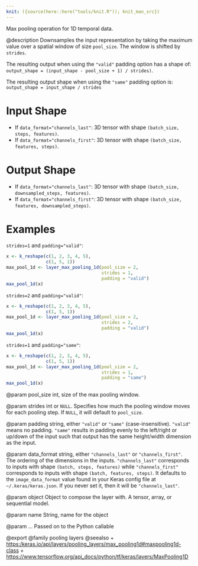 ```yaml
---
knit: ({source(here::here("tools/knit.R")); knit_man_src})
---
```

Max pooling operation for 1D temporal data.

@description
Downsamples the input representation by taking the maximum value over a
spatial window of size `pool_size`. The window is shifted by `strides`.

The resulting output when using the `"valid"` padding option has a shape of:
`output_shape = (input_shape - pool_size + 1) / strides)`.

The resulting output shape when using the `"same"` padding option is:
`output_shape = input_shape / strides`

# Input Shape
- If `data_format="channels_last"`:
    3D tensor with shape `(batch_size, steps, features)`.
- If `data_format="channels_first"`:
    3D tensor with shape `(batch_size, features, steps)`.

# Output Shape
- If `data_format="channels_last"`:
    3D tensor with shape `(batch_size, downsampled_steps, features)`.
- If `data_format="channels_first"`:
    3D tensor with shape `(batch_size, features, downsampled_steps)`.

# Examples
`strides=1` and `padding="valid"`:

```r
x <- k_reshape(c(1, 2, 3, 4, 5),
               c(1, 5, 1))
max_pool_1d <- layer_max_pooling_1d(pool_size = 2,
                                    strides = 1,
                                    padding = "valid")
max_pool_1d(x)
```

`strides=2` and `padding="valid"`:

```r
x <- k_reshape(c(1, 2, 3, 4, 5),
               c(1, 5, 1))
max_pool_1d <- layer_max_pooling_1d(pool_size = 2,
                                    strides = 2,
                                    padding = "valid")
max_pool_1d(x)
```

`strides=1` and `padding="same"`:

```r
x <- k_reshape(c(1, 2, 3, 4, 5),
               c(1, 5, 1))
max_pool_1d <- layer_max_pooling_1d(pool_size = 2,
                                    strides = 1,
                                    padding = "same")
max_pool_1d(x)
```

@param pool_size
int, size of the max pooling window.

@param strides
int or `NULL`. Specifies how much the pooling window moves
for each pooling step. If `NULL`, it will default to `pool_size`.

@param padding
string, either `"valid"` or `"same"` (case-insensitive).
`"valid"` means no padding. `"same"` results in padding evenly to
the left/right or up/down of the input such that output has the same
height/width dimension as the input.

@param data_format
string, either `"channels_last"` or `"channels_first"`.
The ordering of the dimensions in the inputs. `"channels_last"`
corresponds to inputs with shape `(batch, steps, features)`
while `"channels_first"` corresponds to inputs with shape
`(batch, features, steps)`. It defaults to the `image_data_format`
value found in your Keras config file at `~/.keras/keras.json`.
If you never set it, then it will be `"channels_last"`.

@param object
Object to compose the layer with. A tensor, array, or sequential model.

@param name
String, name for the object

@param ...
Passed on to the Python callable

@export
@family pooling layers
@seealso
+ <https:/keras.io/api/layers/pooling_layers/max_pooling1d#maxpooling1d-class>
+ <https://www.tensorflow.org/api_docs/python/tf/keras/layers/MaxPooling1D>
